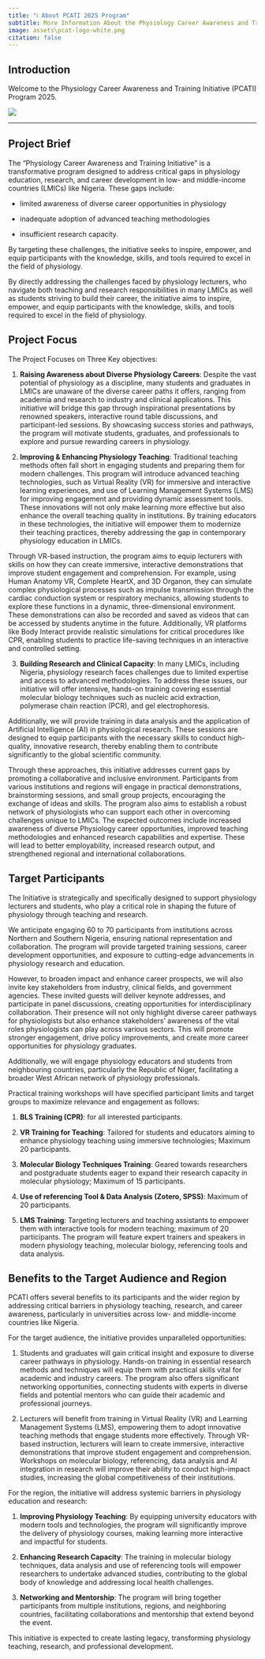 ```yaml
---
title: "ℹ️ About PCATI 2025 Program"
subtitle: More Information About the Physiology Career Awareness and Training Initiative (PCATI) 2025 Program
image: assets\pcat-logo-white.png
citation: false
---
```


## Introduction

Welcome to the Physiology Career Awareness and Training Initiative (PCATI) Program 2025. 

![](assets\pcat-logo-white.png){fig-align="center"}

---

## Project Brief

The "Physiology Career Awareness and Training Initiative" is a transformative program designed to address critical gaps in physiology education, research, and career development in 
low- and middle-income countries (LMICs) like Nigeria. These gaps include:

- limited awareness of diverse career opportunities in physiology

- inadequate adoption of advanced teaching methodologies 

- insufficient research capacity. 

By targeting these challenges, the initiative seeks to inspire, empower, and equip participants with the knowledge, skills, and tools required to excel in the field of physiology.

By directly addressing the challenges faced by physiology lecturers, who navigate both teaching and research responsibilities in many LMICs as well as students striving to build their career, the initiative aims to inspire, empower, and equip participants with the knowledge, skills, and tools required to excel in the field of physiology.

## Project Focus

The Project Focuses on Three Key objectives: 

1. **Raising Awareness about Diverse Physiology Careers**:
Despite the vast potential of physiology as a discipline, many students and graduates in LMICs are unaware of the diverse career paths it offers, ranging from academia and 
research to industry and clinical applications. This initiative will bridge this gap through inspirational presentations by renowned speakers, interactive round table discussions, and participant-led sessions. By showcasing success stories and pathways, the program will motivate students, graduates, and professionals to explore and pursue rewarding careers in physiology.

2. **Improving & Enhancing Physiology Teaching**: Traditional teaching methods often fall short in engaging students and preparing them for modern challenges. This program will introduce advanced teaching technologies, such as Virtual Reality (VR) for immersive and interactive learning experiences, and use of Learning Management Systems (LMS) for improving engagement and providing dynamic assessment tools. These innovations will not only make learning more effective but also enhance the overall teaching quality in institutions. By training educators in these technologies, the initiative will empower them to modernize their teaching practices, thereby addressing the gap in contemporary physiology education in LMICs.

Through VR-based instruction, the program aims to equip lecturers with skills on how they can create immersive, interactive demonstrations that improve student engagement and comprehension. For example, using Human Anatomy VR, Complete HeartX, and 3D Organon, they can simulate complex physiological processes such as impulse transmission through the cardiac conduction system or respiratory mechanics, allowing students to explore these functions in a dynamic, three-dimensional environment. These demonstrations can also be recorded and saved as videos that can be accessed by students anytime in the future. Additionally, VR platforms like Body Interact provide realistic simulations for critical procedures like CPR, enabling students to practice life-saving techniques in an interactive and controlled setting.

3. **Building Research and Clinical Capacity**: In many LMICs, including Nigeria, physiology research faces challenges due to limited expertise and access to advanced methodologies. To address these issues, our initiative will offer intensive, hands-on training covering essential molecular biology techniques such as nucleic acid extraction, polymerase chain reaction (PCR), and gel electrophoresis.

Additionally, we will provide training in data analysis and the application of Artificial Intelligence (AI) in physiological research. These sessions are designed to equip participants with the necessary skills to conduct high-quality, innovative research, thereby enabling them to contribute significantly to the global scientific community.

Through these approaches, this initiative addresses current gaps by promoting a collaborative and inclusive environment. Participants from various institutions and regions will engage in practical demonstrations, brainstorming sessions, and small group projects, encouraging the exchange of ideas and skills. The program also aims to establish a robust network of physiologists who can support each other in overcoming challenges unique to LMICs.
The expected outcomes include increased awareness of diverse Physiology career opportunities, improved teaching methodologies and enhanced research capabilities and expertise.  These will lead to better employability, increased research output, and strengthened regional and international collaborations.

## Target Participants
The Initiative is strategically and specifically designed to support physiology lecturers and students, who play a critical role in shaping the future of physiology through teaching and research. 

We anticipate engaging 60 to 70 participants from institutions across Northern and Southern Nigeria, ensuring national representation and collaboration. The program will provide targeted training sessions, career development opportunities, and exposure to cutting-edge advancements in physiology research and education.

However, to broaden impact and enhance career prospects, we will also invite key stakeholders from industry, clinical fields, and government agencies. These invited guests will deliver keynote addresses, and participate in panel discussions, creating opportunities for interdisciplinary collaboration. Their presence will not only highlight diverse career pathways for physiologists but also enhance stakeholders' awareness of the vital roles physiologists can play across various sectors. This will promote stronger engagement, drive policy improvements, and create more career opportunities for physiology graduates.

Additionally, we will engage physiology educators and students from neighbouring countries, particularly the Republic of Niger, facilitating a broader West African network of physiology professionals.

Practical training workshops will have specified participant limits and target groups to maximize relevance and engagement as follows: 

1.	**BLS Training (CPR)**: for all interested participants.

2.	**VR Training for Teaching**: Tailored for students and educators aiming to enhance physiology teaching using immersive technologies; Maximum 20 participants.

3.	**Molecular Biology Techniques Training**: Geared towards researchers and postgraduate students eager to expand their research capacity in molecular physiology; Maximum of 15 participants.

4.	**Use of referencing Tool & Data Analysis (Zotero, SPSS)**: Maximum of 20 participants. 

5.	**LMS Training**: Targeting lecturers and teaching assistants to empower them with interactive tools for modern teaching; maximum of 20 participants.
The program will feature expert trainers and speakers in modern physiology teaching, molecular biology, referencing tools and data analysis.


## Benefits to the Target Audience and Region
PCATI offers several benefits to its participants and the wider region by addressing critical barriers in physiology teaching, research, and career awareness, particularly in universities across low- and middle-income countries like Nigeria.

For the target audience, the initiative provides unparalleled opportunities:

1.	Students and graduates will gain critical insight and exposure to diverse career pathways in physiology. Hands-on training in essential research methods and techniques will equip them with practical skills vital for academic and industry careers. The program also offers significant networking opportunities, connecting students with experts in diverse fields and potential mentors who can guide their academic and professional journeys.

2.	Lecturers will benefit from training in Virtual Reality (VR) and Learning Management Systems (LMS), empowering them to adopt innovative teaching methods that engage students more effectively. Through VR-based instruction, lecturers will learn to create immersive, interactive demonstrations that improve student engagement and comprehension. Workshops on molecular biology, referencing, data analysis and AI integration in research will improve their ability to conduct high-impact studies, increasing the global competitiveness of their institutions.

For the region, the initiative will address systemic barriers in physiology education and research:

1. **Improving Physiology Teaching**: By equipping university educators with modern tools and technologies, the program will significantly improve the delivery of physiology courses, making learning more interactive and impactful for students.

2. **Enhancing Research Capacity**: The training in molecular biology techniques, data analysis and use of referencing tools will empower researchers to undertake advanced  studies, contributing to the global body of knowledge and addressing local health challenges.

3. **Networking and Mentorship**: The program will bring together participants from multiple institutions, regions, and neighboring countries, facilitating collaborations and mentorship that extend beyond the event. 

This initiative is expected to create lasting legacy, transforming physiology teaching, research, and professional development. 


<!-- ::: callout-important
## Motto

> "Over Every Possessor of Knowledge, There is (Some) One (Else) More Knowledgeable"
::: -->